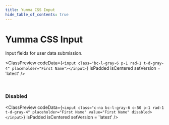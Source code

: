```yaml
---
title: Yumma CSS Input
hide_table_of_contents: true
---
```



# Yumma CSS Input

Input fields for user data submission.

<ClassPreview
  codeData={`<input class="bc-l-gray-6 p-1 rad-1 t-d-gray-4" placeholder="First Name"></input>`}
  isPadded
  isCentered
  setVersion = 'latest'
/>

<br />

### Disabled

<ClassPreview
  codeData={`<input class="c-na bc-l-gray-6 o-50 p-1 rad-1 t-d-gray-4" placeholder="First Name" value="First Name" disabled></input>`}
  isPadded
  isCentered
  setVersion = 'latest'
/>